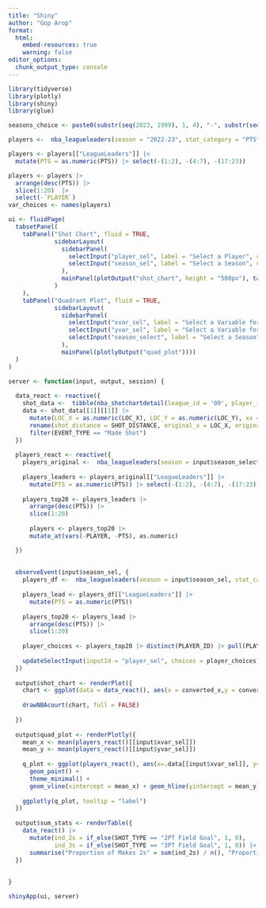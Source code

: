 ```yaml
---
title: "Shiny"
author: "Gop Arop"
format: 
  html:
    embed-resources: true
    warning: false
editor_options: 
  chunk_output_type: console
---
```


```r
library(tidyverse)
library(plotly)
library(shiny)
library(glue)
```

```r
seasons_choice <- paste0(substr(seq(2023, 1999), 1, 4), "-", substr(seq(2024, 2000), 3, 4))

players <-  nba_leagueleaders(season = "2022-23", stat_category = "PTS", per_mode = "PerGame")

players <- players[["LeagueLeaders"]] |>
  mutate(PTS = as.numeric(PTS)) |> select(-(1:2), -(4:7), -(17:23))

players <- players |>
  arrange(desc(PTS)) |>
  slice(1:20)  |> 
  select(-`PLAYER`)
var_choices <- names(players) 
```

```r
ui <- fluidPage(
  tabsetPanel(
    tabPanel("Shot Chart", fluid = TRUE,
             sidebarLayout(
               sidebarPanel(
                 selectInput("player_sel", label = "Select a Player", choices = NULL),
                 selectInput("season_sel", label = "Select a Season", choices = seasons_choice)
               ),
               mainPanel(plotOutput("shot_chart", height = "580px"), tableOutput("sum_stats"))
             )
    ),
    tabPanel("Quadrant Plot", fluid = TRUE, 
             sidebarLayout(
               sidebarPanel(
                 selectInput("xvar_sel", label = "Select a Variable for X-Axis", choices = var_choices),
                 selectInput("yvar_sel", label = "Select a Variable for Y-Axis", choices = var_choices),
                 selectInput("season_select", label = "Select a Season", choices = seasons_choice)
               ), 
               mainPanel(plotlyOutput("quad_plot"))))
  )
)

server <- function(input, output, session) {
  
  data_react <- reactive({
    shot_data <-  tibble(nba_shotchartdetail(league_id = '00', player_id = input$player_sel, season = input$season_sel))
    data <- shot_data[[1]][[1]] |> 
      mutate(LOC_X = as.numeric(LOC_X), LOC_Y = as.numeric(LOC_Y), xx = LOC_X/10, yy = LOC_Y/10 - 41.75) |> 
      rename(shot_distance = SHOT_DISTANCE, original_x = LOC_X, original_y = LOC_Y, converted_y = yy, converted_x = xx)  |> 
      filter(EVENT_TYPE == "Made Shot")
  })
  
  players_react <- reactive({
    players_original <-  nba_leagueleaders(season = input$season_select, stat_category = "PTS", per_mode = "PerGame")
    
    players_leaders <- players_original[["LeagueLeaders"]] |>
      mutate(PTS = as.numeric(PTS)) |> select(-(1:2), -(4:7), -(17:23))
    
    players_top20 <- players_leaders |>
      arrange(desc(PTS)) |>
      slice(1:20)
    
      players <- players_top20 |>
      mutate_at(vars(-PLAYER, -PTS), as.numeric)

  })
  
  
  observeEvent(input$season_sel, {
    players_df <-  nba_leagueleaders(season = input$season_sel, stat_category = "PTS", per_mode = "PerGame")
    
    players_lead <- players_df[["LeagueLeaders"]] |>
      mutate(PTS = as.numeric(PTS))
    
    players_top20 <- players_lead |>
      arrange(desc(PTS)) |>
      slice(1:20)
    
    player_choices <- players_top20 |> distinct(PLAYER_ID) |> pull(PLAYER_ID)
    
    updateSelectInput(inputId = "player_sel", choices = player_choices)
  })
  
  output$shot_chart <- renderPlot({
    chart <- ggplot(data = data_react(), aes(x = converted_x,y = converted_y)) + geom_point() + coord_fixed() + theme(panel.grid.major = element_blank(), panel.grid.minor = element_blank(), panel.background = element_rect(fill = "white"), axis.title = element_blank(), axis.text = element_blank(), axis.ticks = element_blank()) + labs(title = glue("Shot Chart of Made Field Goals for ", input$player_sel))
    
    drawNBAcourt(chart, full = FALSE)
    
  })
  
  output$quad_plot <- renderPlotly({
    mean_x <- mean(players_react()[[input$xvar_sel]])
    mean_y <- mean(players_react()[[input$yvar_sel]])
    
    q_plot <- ggplot(players_react(), aes(x=.data[[input$xvar_sel]], y=.data[[input$yvar_sel]], label = PLAYER)) +
      geom_point() +
      theme_minimal() +
      geom_vline(xintercept = mean_x) + geom_hline(yintercept = mean_y) 
    
    ggplotly(q_plot, tooltip = "label")
  })
  
  output$sum_stats <- renderTable({
    data_react() |> 
      mutate(ind_2s = if_else(SHOT_TYPE == "2PT Field Goal", 1, 0),
             ind_3s = if_else(SHOT_TYPE == "3PT Field Goal", 1, 0)) |>
      summarise("Proportion of Makes 2s" = sum(ind_2s) / n(), "Proportion of Makes 3s" = sum(ind_3s) / n())
  })
  
  
}

shinyApp(ui, server)
```









